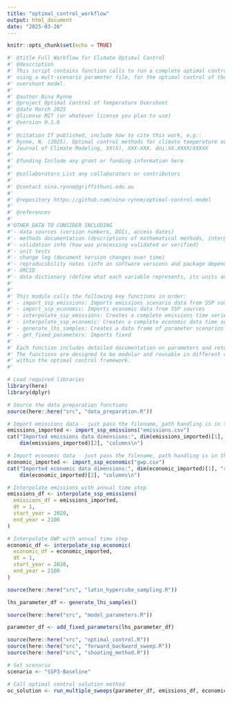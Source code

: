```yaml
---
title: "optimal_control_workflow"
output: html_document
date: "2025-03-26"
---
```


```r
knitr::opts_chunk$set(echo = TRUE)

#' @title Full Workflow for Climate Optimal Control
#' @description
#' This script contains function calls to run a complete optimal control solver,
#' using a mult-scenario parameter file, for the optimal control of the temperature 
#' overshoot model.
#'
#' @author Nina Rynne
#' @project Optimal Control of Temperature Overshoot
#' @date March 2025
#' @license MIT (or whatever license you plan to use)
#' @version 0.1.0
#'
#' @citation If published, include how to cite this work, e.g.:
#' Rynne, N. (2025). Optimal control methods for climate temperature overshoot.
#' Journal of Climate Modeling, XX(X), XXX-XXX. doi:XX.XXXX/XXXXX
#'
#' @funding Include any grant or funding information here
#'
#' @collaborators List any collaborators or contributors
#'
#' @contact nina.rynne@griffithuni.edu.au
#'
#' @repository https://github.com/nina-rynne/optimal-control-model
#' 
#' @references
#' 
#'OTHER DATA TO CONSIDER INCLUDING
#'- data sources (version numbers, DOIs, access dates)
#'- methods documentation (descriptions of mathematical methods, interpolation techniques or assumptions)
#'- validation info (how was processing validated or verified)
#'- unit tests
#'- change log (document version changes over time)
#'- reproducibility notes (info on software versions and package dependencies)
#'- ORCID
#'- data dictionary (define what each variable represents, its units and valid ranges)
#'
#'
#' This module calls the following key functions in order:
#' - import_ssp_emissions: Imports emissions scenario data from SSP sources
#' - import_ssp_economic: Imports economic data from SSP sources
#' - interpolate_ssp_emissions: Creates a complete emissions time series with interpolated values
#' - interpolate_ssp_economic: Creates a complete economic data time series with interpolated values
#' - generate_lhs_samples: Creates a data frame of parameter scenarios using latin hypercube sampling
#' - get_fixed_parameters: Imports fixed
#' 
#' Each function includes detailed documentation on parameters and returns.
#' The functions are designed to be modular and reusable in different contexts
#' within the optimal control framework.
#'
```

```r

# Load required libraries
library(here)
library(dplyr)

```

```r

# Source the data preparation functions
source(here::here("src", "data_preparation.R"))

# Import emissions data - just pass the filename, path handling is in the import function
emissions_imported <- import_ssp_emissions("emissions.csv")
cat("Imported emissions data dimensions:", dim(emissions_imported)[1], "rows,", 
    dim(emissions_imported)[2], "columns\n")

# Import economic data - just pass the filename, path handling is in the import function
economic_imported <- import_ssp_economic("gwp.csv")
cat("Imported economic data dimensions:", dim(economic_imported)[1], "rows,", 
    dim(economic_imported)[2], "columns\n")

# Interpolate emissions with annual time step
emissions_df <- interpolate_ssp_emissions(
  emissions_df = emissions_imported,
  dt = 1,
  start_year = 2020,
  end_year = 2100
)

# Interpolate GWP with annual time step
economic_df <- interpolate_ssp_economic(
  economic_df = economic_imported,
  dt = 1,
  start_year = 2020,
  end_year = 2100
)

```

```r

source(here::here("src", "latin_hypercube_sampling.R"))

lhs_parameter_df <- generate_lhs_samples()


```

```r

source(here::here("src", "model_parameters.R"))

parameter_df <- add_fixed_parameters(lhs_parameter_df)


```

```r

source(here::here("src", "optimal_control.R"))
source(here::here("src", "forward_backward_sweep.R"))
source(here::here("src", "shooting_method.R"))

# Set scenario
scenario <- "SSP3-Baseline"

# Call optimal control solution method
oc_solution <- run_multiple_sweeps(parameter_df, emissions_df, economic_df, scenario)

```




